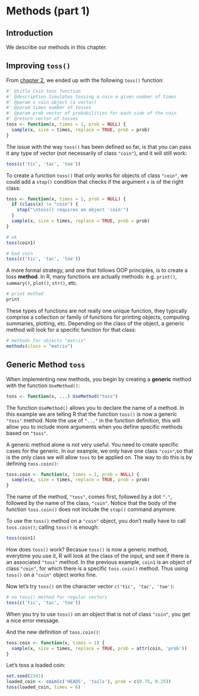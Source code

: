 # Methods (part 1) {#methods1}

## Introduction

We describe our methods in this chapter.



## Improving `toss()`

From [chapter 2](#function), we ended up with the following `toss()` function:

```r
#' @title Coin toss function 
#' @description Simulates tossing a coin a given number of times
#' @param x coin object (a vector)
#' @param times number of tosses
#' @param prob vector of probabilities for each side of the coin
#' @return vector of tosses
toss <- function(x, times = 1, prob = NULL) {
  sample(x, size = times, replace = TRUE, prob = prob)
}
```

The issue with the way `toss()` has been defined so far, is that you can pass it any type of vector (not necessarily of class `"coin"`), and it will still work:

```r
toss(c('tic', 'tac', 'toe'))
```


To create a function `toss()` that only works for objects of class `"coin"`, we could add a `stop()` condition that checks if the argument `x` is of the right class:

```r
toss <- function(x, times = 1, prob = NULL) {
  if (class(x) != "coin") {
    stop("\ntoss() requires an object 'coin'")
  }
  sample(x, size = times, replace = TRUE, prob = prob)
}

# ok
toss(coin1)

# bad coin
toss(c('tic', 'tac', 'toe'))
```


A more formal strategy, and one that follows OOP principles, is to create a toss __method__. In R, many functions are actually methods: e.g. `print()`, `summary()`, `plot()`, `str()`, etc. 

```r
# print method
print
```

These types of functions are not really one unique function, they typically comprise a collection or family of functions for printing objects, computing summaries, plotting, etc. Depending on the class of the object, a generic method will look for a specific function for that class:

```r
# methods for objects "matrix"
methods(class = "matrix")
```


## Generic Method `toss`

When implementing new methods, you begin by creating a __generic__ method with the function `UseMethod()`:

```r
toss <- function(x, ...) UseMethod("toss")
```

The function `UseMethod()` allows you to declare the name of a method. In this example we are telling R that the function `toss()` is now a generic `"toss"` method. Note the use of `"..."` in the function definition, this will allow you to include more arguments when you define specific methods based on `"toss"`. 

A generic method alone is not very useful. You need to create specific cases for the generic. In our example, we only have one class `"coin"`,so that is the only class we will allow `toss` to be applied on. The way to do this is by defining `toss.coin()`:

```r
toss.coin <- function(x, times = 1, prob = NULL) {
  sample(x, size = times, replace = TRUE, prob = prob)
}
```

The name of the method, `"toss"`, comes first, followed by a dot `"."`, followed by the name of the class, `"coin"`. Notice that the body of the function `toss.coin()` does not include the `stop()` command anymore.

To use the `toss()` method on a `"coin"` object, you don't really have to call `toss.coin()`; calling `toss()` is enough:

```r
toss(coin1)
```

How does `toss()` work? Becasue `toss()` is now a generic method, everytime you use it, R will look at the class of the input, and see if there is an associated `"toss"` method. In the previous example, `coin1` is an object of class `"coin"`, for which there is a specific `toss.coin()` method. Thus using `toss()` on a `"coin"` object works fine. 

Now let's try `toss()` on the character vector `c('tic', 'tac', 'toe')`:

```r
# no toss() method for regular vectors
toss(c('tic', 'tac', 'toe'))
```

When you try to use `toss()` on an object that is not of class `"coin"`, you get a nice error message.




And the new definition of `toss.coin()`:

```r
toss.coin <- function(x, times = 1) {
  sample(x, size = times, replace = TRUE, prob = attr(coin, 'prob'))
}
```

Let's toss a loaded coin:

```r
set.seed(2341)
loaded_coin <- coin(c('HEADS', 'tails'), prob = c(0.75, 0.25))
toss(loaded_coin, times = 6)
```
